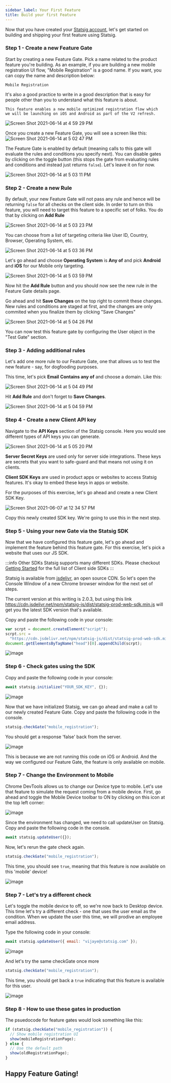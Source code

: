 ```yaml
---
sidebar_label: Your First Feature
title: Build your first Feature
---
```


Now that you have created your [Statsig account](/#account-sign-up-and-api-key), let's get started on building and shipping your first feature using Statsig.

### Step 1 - Create a new Feature Gate

Start by creating a new Feature Gate. Pick a name related to the product feature you're building. As an example, if you are building a new mobile registration UI flow, "Mobile Registration" is a good name.  If you want, you can copy the name and description below:

```
Mobile Registration
```

It's also a good practice to write in a good description that is easy for people other than you to understand what this feature is about.

```
This feature enables a new mobile optimized registration flow which
we will be launching on iOS and Android as part of the V2 refresh.
```

![Screen Shot 2021-06-14 at 4 59 29 PM](https://user-images.githubusercontent.com/82126616/121973406-015f1700-cd32-11eb-9dcf-5f05ea78038b.png)

Once you create a new Feature Gate, you will see a screen like this:
![Screen Shot 2021-06-14 at 5 02 47 PM](https://user-images.githubusercontent.com/82126616/121973756-d0cbad00-cd32-11eb-89d3-8d7dd18af866.png)

The Feature Gate is enabled by default (meaning calls to this gate will evaluate the rules and conditions you specify next). You can disable gates by clicking on the toggle button (this stops the gate from evaluating rules and conditions and instead just returns `false`).  Let's leave it on for now.

![Screen Shot 2021-06-14 at 5 03 11 PM](https://user-images.githubusercontent.com/82126616/121973775-da551500-cd32-11eb-9daa-ce56f295b59f.png)

### Step 2 - Create a new Rule

By default, your new Feature Gate will not pass any rule and hence will be returning `false` for all checks on the client side. In order to turn on this feature, you will need to target this feature to a specific set of folks. You do that by clicking on **Add Rule**

![Screen Shot 2021-06-14 at 5 03 23 PM](https://user-images.githubusercontent.com/82126616/121973783-df19c900-cd32-11eb-8f9a-721eab4f0bfe.png)

You can choose from a list of targeting criteria like User ID, Country, Browser, Operating System, etc.

![Screen Shot 2021-06-14 at 5 03 36 PM](https://user-images.githubusercontent.com/82126616/121973790-e345e680-cd32-11eb-8d42-303f3064b931.png)

Let's go ahead and choose **Operating System** is **Any of** and pick **Android** and **iOS** for our Mobile only targeting.

![Screen Shot 2021-06-14 at 5 03 59 PM](https://user-images.githubusercontent.com/82126616/121973803-e7720400-cd32-11eb-9c75-7a03c098b3a6.png)

Now hit the **Add Rule** button and you should now see the new rule in the Feature Gate details page.



Go ahead and hit **Save Changes** on the top right to commit these changes.  New rules and conditions are staged at first, and the changes are only commited when you finalize them by clicking "Save Changes"

![Screen Shot 2021-06-14 at 5 04 26 PM](https://user-images.githubusercontent.com/82126616/121974079-7ed75700-cd33-11eb-98b3-cbadb34eaecf.png)

You can now test this feature gate by configuring the User object in the "Test Gate" section.

### Step 3 - Adding additional rules

Let's add one more rule to our Feature Gate, one that allows us to test the new feature - say, for dogfooding purposes.

This time, let's pick **Email** **Contains any of** and choose a domain. Like this:

![Screen Shot 2021-06-14 at 5 04 49 PM](https://user-images.githubusercontent.com/82126616/121973828-f9ec3d80-cd32-11eb-9ca4-4b25fa17fb75.png)

Hit **Add Rule** and don't forget to  **Save Changes**.

![Screen Shot 2021-06-14 at 5 04 59 PM](https://user-images.githubusercontent.com/82126616/121973836-fd7fc480-cd32-11eb-9090-cc6e736def06.png)


### Step 4 - Create a new Client API key

Navigate to the **API Keys** section of the Statsig console. Here you would see different types of API keys you can generate.

![Screen Shot 2021-06-14 at 5 05 20 PM](https://user-images.githubusercontent.com/82126616/121973844-02dd0f00-cd33-11eb-8f07-9c1210c853a1.png)

**Server Secret Keys** are used only for server side integrations. These keys are secrets that you want to safe-guard and that means not using it on clients.

**Client SDK Keys** are used in product apps or websites to access Statsig features. It's okay to embed these keys in apps or website.

For the purposes of this exercise, let's go ahead and create a new Client SDK Key.

![Screen Shot 2021-06-07 at 12 34 57 PM](https://user-images.githubusercontent.com/74584483/121077828-f550e380-c78c-11eb-8e57-05094699b2e4.png)

Copy this newly created SDK key. We're going to use this in the next step.

### Step 5 - Using your new Gate via the Statsig SDK

Now that we have configured this feature gate, let's go ahead and implement the feature behind this feature gate. For this exercise, let's pick a website that uses our JS SDK.

:::info Other SDKs
Statsig supports many different SDKs. Please checkout [Getting Started](/) for the full list of Client side SDKs
:::

Statsig is available from [jsdelivr](http://www.jsdelivr.com/), an open source CDN. So let's open the Console Window of a new Chrome browser window for the next set of steps.

The current version at this writing is 2.0.3, but using this link https://cdn.jsdelivr.net/npm/statsig-js/dist/statsig-prod-web-sdk.min.js will get you the latest SDK version that's available.

Copy and paste the following code in your console:

```js
var scrpt = document.createElement("script");
scrpt.src =
  "https://cdn.jsdelivr.net/npm/statsig-js/dist/statsig-prod-web-sdk.min.js";
document.getElementsByTagName("head")[0].appendChild(scrpt);
```

![image](https://user-images.githubusercontent.com/74588208/117419141-16de5700-aed1-11eb-8b5f-3af93270ed1b.png)

### Step 6 - Check gates using the SDK

Copy and paste the following code in your console:

```js
await statsig.initialize("YOUR_SDK_KEY", {});
```

![image](https://user-images.githubusercontent.com/74588208/117421542-79d0ed80-aed3-11eb-906f-1564b082b707.png)

Now that we have initialized Statsig, we can go ahead and make a call to our newly created Feature Gate. Copy and paste the following code in the console.

```js
statsig.checkGate("mobile_registration");
```

You should get a response 'false' back from the server.

![image](https://user-images.githubusercontent.com/74588208/117421778-b270c700-aed3-11eb-8574-af05119b9b22.png)

This is because we are not running this code on iOS or Android. And the way we configured our Feature Gate, the feature is only available on mobile.

### Step 7 - Change the Environment to Mobile

Chrome DevTools allows us to change our Device type to mobile. Let's use that feature to simulate the request coming from a mobile device. First, go ahead and toggle the Mobile Device toolbar to ON by clicking on this icon at the top left corner:

![image](https://user-images.githubusercontent.com/74588208/117494211-de6a6780-af28-11eb-8d99-c2f557d4ccde.png)

Since the environment has changed, we need to call updateUser on Statsig. Copy and paste the following code in the console.

```js
await statsig.updateUser({});
```

Now, let's rerun the gate check again.

```js
statsig.checkGate("mobile_registration");
```

This time, you should see `true`, meaning that this feature is now available on this 'mobile' device!

![image](https://user-images.githubusercontent.com/74588208/117494418-25f0f380-af29-11eb-881a-97ea6aae6bf3.png)

### Step 7 - Let's try a different check

Let's toggle the mobile device to off, so we're now back to Desktop device. This time let's try a different check - one that uses the user email as the condition. When we update the user this time, we will prodive an employee email address.

Type the following code in your console:

```js
await statsig.updateUser({ email: "vijaye@statsig.com" });
```

![image](https://user-images.githubusercontent.com/74588208/117422032-04195180-aed4-11eb-9ad5-0b00f45c74f1.png)

And let's try the same checkGate once more

```js
statsig.checkGate("mobile_registration");
```

This time, you should get back a `true` indicating that this feature is available for this user.

![image](https://user-images.githubusercontent.com/74588208/117422203-30cd6900-aed4-11eb-85ce-69761a90d59a.png)

### Step 8 - How to use these gates in production

The psuedocode for feature gates would look something like this:

```js
if (statsig.checkGate("mobile_registration")) {
  // Show mobile registration UI
  show(mobileRegistrationPage);
} else {
  // Use the default path
  show(oldRegistrationPage);
}
```

## Happy Feature Gating!
